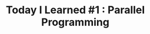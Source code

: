 ---
title: 'Today I Learned #1 : Parallel Programming'
summary: 'Mari kita bahas salah satu pondasi terpenting dalam networking yaitu protokol UDP'
featured: true
author_name: 'Muhammad Ichsanul Fadhil'
author_image: 'https://ik.imagekit.io/mlnzyx/tr:w-32,h-32/attachment/profile.webp'
published: '10/20/2022'
topics: ['Today I Learned']
keywords:
  [
  ]
related: []
---